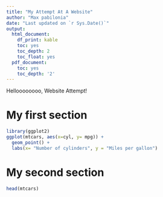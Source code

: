 ```yaml
---
title: "My Attempt At A Website"
author: "Max pabilonia"
date: "Last updated on `r Sys.Date()`"
output:
  html_document:
    df_print: kable
    toc: yes
    toc_depth: 2
    toc_float: yes
  pdf_document:
    toc: yes
    toc_depth: '2'
---
```


<!--
Comments in HTML are like this! 
-->


Helloooooooo, Website Attempt!

# My first section

```r
library(ggplot2)
ggplot(mtcars, aes(x=cyl, y= mpg)) +
  geom_point() +
  labs(x= "Number of cylinders", y = "Miles per gallon")
```


# My second section

```r
head(mtcars)
```
